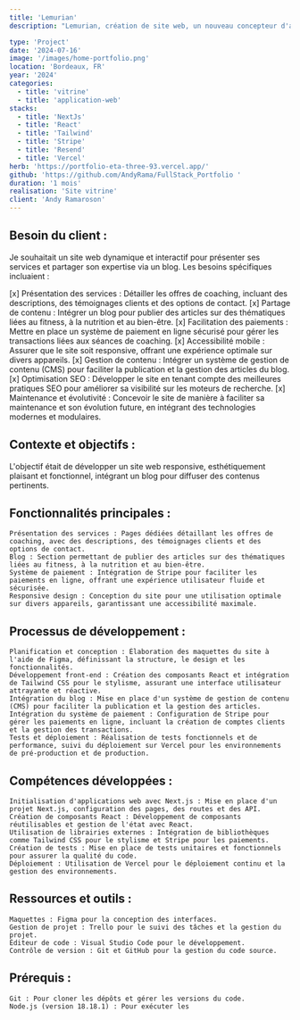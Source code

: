 ```yaml
---
title: 'Lemurian'
description: "Lemurian, création de site web, un nouveau concepteur d'application à votre hauteur. Site vitrine réalisait avec NextJs et React"

type: 'Project'
date: '2024-07-16'
image: '/images/home-portfolio.png'
location: 'Bordeaux, FR'
year: '2024'
categories:
  - title: 'vitrine'
  - title: 'application-web'
stacks:
  - title: 'NextJs'
  - title: 'React'
  - title: 'Tailwind'
  - title: 'Stripe'
  - title: 'Resend'
  - title: 'Vercel'
herb: 'https://portfolio-eta-three-93.vercel.app/'
github: 'https://github.com/AndyRama/FullStack_Portfolio '
duration: '1 mois'
realisation: 'Site vitrine'
client: 'Andy Ramaroson'
---
```


## Besoin du client :

Je souhaitait un site web dynamique et interactif pour présenter ses services et partager son expertise via un blog. Les besoins spécifiques incluaient :

  [x]  Présentation des services : Détailler les offres de coaching, incluant des descriptions, des témoignages clients et des options de contact.
  [x]  Partage de contenu : Intégrer un blog pour publier des articles sur des thématiques liées au fitness, à la nutrition et au bien-être.
  [x]  Facilitation des paiements : Mettre en place un système de paiement en ligne sécurisé pour gérer les transactions liées aux séances de coaching.
  [x]  Accessibilité mobile : Assurer que le site soit responsive, offrant une expérience optimale sur divers appareils.
  [x]  Gestion de contenu : Intégrer un système de gestion de contenu (CMS) pour faciliter la publication et la gestion des articles du blog.
  [x]  Optimisation SEO : Développer le site en tenant compte des meilleures pratiques SEO pour améliorer sa visibilité sur les moteurs de recherche.
  [x]  Maintenance et évolutivité : Concevoir le site de manière à faciliter sa maintenance et son évolution future, en intégrant des technologies modernes et modulaires.

## Contexte et objectifs :

L'objectif était de développer un site web responsive, esthétiquement plaisant et fonctionnel, intégrant un blog pour diffuser des contenus pertinents.

## Fonctionnalités principales :

    Présentation des services : Pages dédiées détaillant les offres de coaching, avec des descriptions, des témoignages clients et des options de contact.
    Blog : Section permettant de publier des articles sur des thématiques liées au fitness, à la nutrition et au bien-être.
    Système de paiement : Intégration de Stripe pour faciliter les paiements en ligne, offrant une expérience utilisateur fluide et sécurisée.
    Responsive design : Conception du site pour une utilisation optimale sur divers appareils, garantissant une accessibilité maximale.

## Processus de développement :

    Planification et conception : Élaboration des maquettes du site à l'aide de Figma, définissant la structure, le design et les fonctionnalités.
    Développement front-end : Création des composants React et intégration de Tailwind CSS pour le stylisme, assurant une interface utilisateur attrayante et réactive.
    Intégration du blog : Mise en place d'un système de gestion de contenu (CMS) pour faciliter la publication et la gestion des articles.
    Intégration du système de paiement : Configuration de Stripe pour gérer les paiements en ligne, incluant la création de comptes clients et la gestion des transactions.
    Tests et déploiement : Réalisation de tests fonctionnels et de performance, suivi du déploiement sur Vercel pour les environnements de pré-production et de production.

## Compétences développées :

    Initialisation d'applications web avec Next.js : Mise en place d'un projet Next.js, configuration des pages, des routes et des API.
    Création de composants React : Développement de composants réutilisables et gestion de l'état avec React.
    Utilisation de librairies externes : Intégration de bibliothèques comme Tailwind CSS pour le stylisme et Stripe pour les paiements.
    Création de tests : Mise en place de tests unitaires et fonctionnels pour assurer la qualité du code.
    Déploiement : Utilisation de Vercel pour le déploiement continu et la gestion des environnements.

## Ressources et outils :

    Maquettes : Figma pour la conception des interfaces.
    Gestion de projet : Trello pour le suivi des tâches et la gestion du projet.
    Éditeur de code : Visual Studio Code pour le développement.
    Contrôle de version : Git et GitHub pour la gestion du code source.

## Prérequis :

    Git : Pour cloner les dépôts et gérer les versions du code.
    Node.js (version 18.18.1) : Pour exécuter les